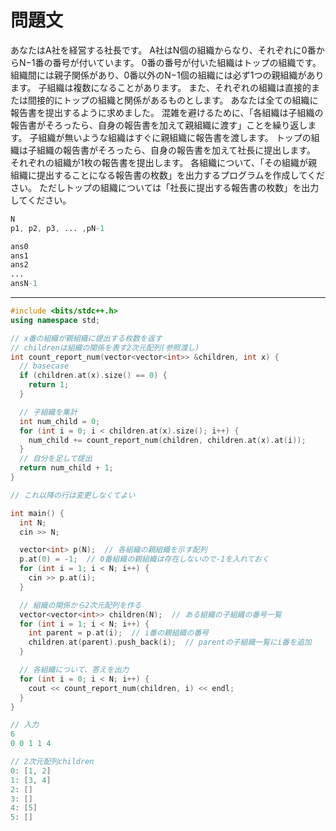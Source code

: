 # 問題文
あなたはA社を経営する社長です。 
A社はN個の組織からなり、それぞれに0番からN−1番の番号が付いています。
0番の番号が付いた組織はトップの組織です。
組織間には親子関係があり、0番以外のN−1個の組織には必ず1つの親組織があります。 
子組織は複数になることがあります。 また、それぞれの組織は直接的または間接的にトップの組織と関係があるものとします。
あなたは全ての組織に報告書を提出するように求めました。 
混雑を避けるために、「各組織は子組織の報告書がそろったら、自身の報告書を加えて親組織に渡す」ことを繰り返します。 
子組織が無いような組織はすぐに親組織に報告書を渡します。 トップの組織は子組織の報告書がそろったら、自身の報告書を加えて社長に提出します。
それぞれの組織が1枚の報告書を提出します。
各組織について、「その組織が親組織に提出することになる報告書の枚数」を出力するプログラムを作成してください。 
ただしトップの組織については「社長に提出する報告書の枚数」を出力してください。


```s filename="入力"
N
p1, p2, p3, ... ,pN-1
```
```s filename="出力"
ans0
ans1
ans2
...
ansN-1
```

---

```cpp showLineNumbers filename="回答"
#include <bits/stdc++.h>
using namespace std;

// x番の組織が親組織に提出する枚数を返す
// childrenは組織の関係を表す2次元配列(参照渡し)
int count_report_num(vector<vector<int>> &children, int x) {
  // basecase
  if (children.at(x).size() == 0) {
    return 1;
  }

  // 子組織を集計
  int num_child = 0;
  for (int i = 0; i < children.at(x).size(); i++) {
    num_child += count_report_num(children, children.at(x).at(i));
  }
  // 自分を足して提出
  return num_child + 1;
}

// これ以降の行は変更しなくてよい

int main() {
  int N;
  cin >> N;

  vector<int> p(N);  // 各組織の親組織を示す配列
  p.at(0) = -1;  // 0番組織の親組織は存在しないので-1を入れておく
  for (int i = 1; i < N; i++) {
    cin >> p.at(i);
  }

  // 組織の関係から2次元配列を作る
  vector<vector<int>> children(N);  // ある組織の子組織の番号一覧
  for (int i = 1; i < N; i++) {
    int parent = p.at(i);  // i番の親組織の番号
    children.at(parent).push_back(i);  // parentの子組織一覧にi番を追加
  }

  // 各組織について、答えを出力
  for (int i = 0; i < N; i++) {
    cout << count_report_num(children, i) << endl;
  }
}
```

```cpp filename="childrenをちゃんと書き出しすのが大事だった"
// 入力
6
0 0 1 1 4

// 2次元配列children
0: [1, 2]
1: [3, 4]
2: []
3: []
4: [5]
5: []
```